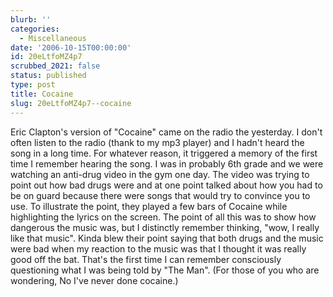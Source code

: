 ```yaml
---
blurb: ''
categories:
  - Miscellaneous
date: '2006-10-15T00:00:00'
id: 20eLtfoMZ4p7
scrubbed_2021: false
status: published
type: post
title: Cocaine
slug: 20eLtfoMZ4p7--cocaine
---
```


Eric Clapton's version of "Cocaine" came on the radio the
yesterday. I don't often listen to the radio (thank to my mp3
player) and I hadn't heard the song in a long time. For whatever
reason, it triggered a memory of the first time I remember hearing
the song. I was in probably 6th grade and we were watching an
anti-drug video in the gym one day. The video was trying to point
out how bad drugs were and at one point talked about how you had to
be on guard because there were songs that would try to convince you
to use. To illustrate the point, they played a few bars of Cocaine
while highlighting the lyrics on the screen. The point of all this
was to show how dangerous the music was, but I distinctly remember
thinking, "wow, I really like that music". Kinda blew their point
saying that both drugs and the music were bad when my reaction to
the music was that I thought it was really good off the bat. That's
the first time I can remember consciously questioning what I was
being told by "The Man". (For those of you who are wondering, No
I've never done cocaine.)
